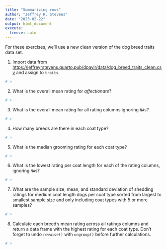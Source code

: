 ```yaml
---
title: "Summarizing rows"
author: "Jeffrey R. Stevens"
date: "2023-02-22"
output: html_document
execute:
  freeze: auto
---
```


For these exercises, we'll use a new clean version of the dog breed traits data set. 

1. Import data from <https://jeffreyrstevens.quarto.pub/dpavir/data/dog_breed_traits_clean.csv> and assign to `traits`.

```r
# >
```

2. What is the overall mean rating for _affectionate_?

```r
# >
```

3. What is the overall mean rating for all rating columns ignoring `NA`s? 

```r
# >
```

4. How many breeds are there in each coat type?

```r
# >
```

5. What is the median grooming rating for each coat type?

```r
# >
```

6. What is the lowest rating per coat length for each of the rating columns, ignoring `NA`s?

```r
# >
```

7. What are the sample size, mean, and standard deviation of shedding ratings for medium coat length dogs per coat type sorted from largest to smallest sample size and only including coat types with 5 or more samples?

```r
# >
```

8. Calculate each breed's mean rating across all ratings columns and return a data frame with the highest rating for each coat type. Don't forget to undo `rowwise()` with `ungroup()` before further calculations.

```r
# >
```

